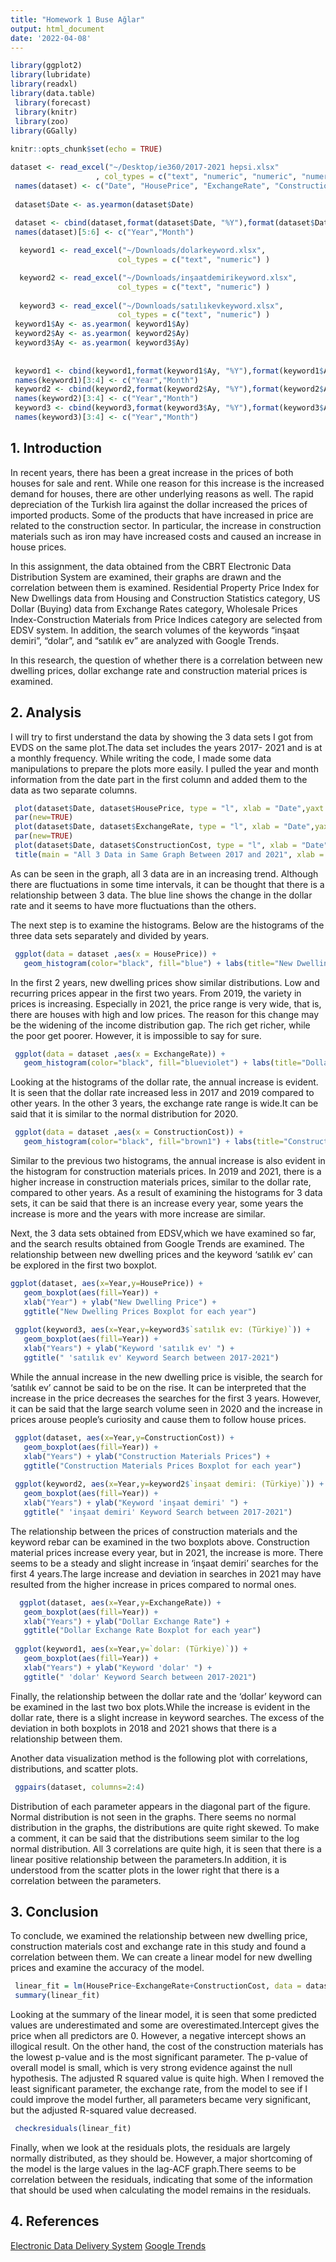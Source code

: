 ```yaml
---
title: "Homework 1 Buse Ağlar"
output: html_document
date: '2022-04-08'
---
```


```r
library(ggplot2)
library(lubridate)
library(readxl)
library(data.table)
 library(forecast)
 library(knitr)
 library(zoo)
library(GGally)
 
knitr::opts_chunk$set(echo = TRUE)
```



```r
dataset <- read_excel("~/Desktop/ie360/2017-2021 hepsi.xlsx"
                   , col_types = c("text", "numeric", "numeric", "numeric"))
 names(dataset) <- c("Date", "HousePrice", "ExchangeRate", "ConstructionCost")
 
 dataset$Date <- as.yearmon(dataset$Date)
 
 dataset <- cbind(dataset,format(dataset$Date, "%Y"),format(dataset$Date, "%m"))
 names(dataset)[5:6] <- c("Year","Month")

  keyword1 <- read_excel("~/Downloads/dolarkeyword.xlsx", 
                        col_types = c("text", "numeric") )

  keyword2 <- read_excel("~/Downloads/inşaatdemirikeyword.xlsx", 
                        col_types = c("text", "numeric") )
 
  keyword3 <- read_excel("~/Downloads/satılıkevkeyword.xlsx", 
                        col_types = c("text", "numeric") )
 keyword1$Ay <- as.yearmon( keyword1$Ay)
 keyword2$Ay <- as.yearmon( keyword2$Ay)
 keyword3$Ay <- as.yearmon( keyword3$Ay)
 
  
 keyword1 <- cbind(keyword1,format(keyword1$Ay, "%Y"),format(keyword1$Ay, "%m"))
 names(keyword1)[3:4] <- c("Year","Month")
 keyword2 <- cbind(keyword2,format(keyword2$Ay, "%Y"),format(keyword2$Ay, "%m"))
 names(keyword2)[3:4] <- c("Year","Month")
 keyword3 <- cbind(keyword3,format(keyword3$Ay, "%Y"),format(keyword3$Ay, "%m"))
 names(keyword3)[3:4] <- c("Year","Month")

```

## 1. Introduction 

In recent years, there has been a great increase in the prices of both houses for sale and rent. While one reason for this increase is the increased demand for houses, there are other underlying reasons as well. The rapid depreciation of the Turkish lira against the dollar increased the prices of imported products. Some of the products that have increased in price are related to the construction sector. In particular, the increase in construction materials such as iron may have increased costs and caused an increase in house prices. 

In this assignment, the data obtained from the CBRT Electronic Data Distribution System are examined, their graphs are drawn and the correlation between them is examined. Residential Property Price Index for New Dwellings data from Housing and Construction Statistics category, US Dollar (Buying) data from Exchange Rates category, Wholesale Prices Index-Construction Materials from Price Indices category are selected from EDSV system. In addition, the search volumes of the keywords "inşaat demiri", “dolar”, and “satılık ev” are analyzed with Google Trends.

In this research, the question of whether there is a correlation between new dwelling prices, dollar exchange rate and construction material prices is examined.


## 2. Analysis

I will try to first understand the data by showing the 3 data sets I got from EVDS on the same plot.The data set includes the years 2017- 2021 and is at a monthly frequency. While writing the code, I made some data manipulations to prepare the plots more easily. I pulled the year and month information from the date part in the first column and added them to the data as two separate columns. 

```r
 plot(dataset$Date, dataset$HousePrice, type = "l", xlab = "Date",yaxt = 'n', ann=FALSE,  col="red" )
 par(new=TRUE)
 plot(dataset$Date, dataset$ExchangeRate, type = "l", xlab = "Date",yaxt = 'n', ann=FALSE,  col="blue")
 par(new=TRUE)
 plot(dataset$Date, dataset$ConstructionCost, type = "l", xlab = "Date" ,yaxt = 'n', ann=FALSE, col="green ")
 title(main = "All 3 Data in Same Graph Between 2017 and 2021", xlab = "Date")

```

As can be seen in the graph, all 3 data are in an increasing trend. Although there are fluctuations in some time intervals, it can be thought that there is a relationship between 3 data. The blue line shows the change in the dollar rate and it seems to have more fluctuations than the others. 

The next step is to examine the histograms. Below are the histograms of the three data sets separately and divided by years.

```r
 ggplot(data = dataset ,aes(x = HousePrice)) +
   geom_histogram(color="black", fill="blue") + labs(title="New Dwelling Price Histogram for each year from 2017 to 2021", x= "New Dwelling Prices", y="Frequency")+ facet_wrap(facets=vars(Year), nrow=2) 
```

In the first 2 years, new dwelling prices show similar distributions. Low and recurring prices appear in the first two years. From 2019, the variety in prices is increasing. Especially in 2021, the price range is very wide, that is, there are houses with high and low prices. The reason for this change may be the widening of the income distribution gap. The rich get richer, while the poor get poorer. However, it is impossible to say for sure.

```r
 ggplot(data = dataset ,aes(x = ExchangeRate)) +
   geom_histogram(color="black", fill="blueviolet") + labs(title="Dollar Exchange Rate Histogram for each year from 2017 to 2021", x= "Dolar Exchange Rate", y="Frequency")+ facet_wrap(facets=vars(Year), nrow=2) 
```

Looking at the histograms of the dollar rate, the annual increase is evident. It is seen that the dollar rate increased less in 2017 and 2019 compared to other years. In the other 3 years, the exchange rate range is wide.It can be said that it is similar to the normal distribution for 2020. 


```r
 ggplot(data = dataset ,aes(x = ConstructionCost)) +
   geom_histogram(color="black", fill="brown1") + labs(title="Construction Materials Prices Histogram for each year from 2017 to 2021", x= "Price of Construction Materials", y="Frequency")+ facet_wrap(facets=vars(Year), nrow=2) 
```

Similar to the previous two histograms, the annual increase is also evident in the histogram for construction materials prices. In 2019 and 2021, there is a higher increase in construction materials prices, similar to the dollar rate, compared to other years. As a result of examining the histograms for 3 data sets, it can be said that there is an increase every year, some years the increase is more and the years with more increase are similar.

Next, the 3 data sets obtained from EDSV,which we have examined so far, and the search results obtained from Google Trends are examined. The relationship between new dwelling prices and the keyword 'satılık ev' can be explored in the first two boxplot.

```r
ggplot(dataset, aes(x=Year,y=HousePrice)) + 
   geom_boxplot(aes(fill=Year)) + 
   xlab("Year") + ylab("New Dwelling Price") + 
   ggtitle("New Dwelling Prices Boxplot for each year") 
 
 ggplot(keyword3, aes(x=Year,y=keyword3$`satılık ev: (Türkiye)`)) + 
   geom_boxplot(aes(fill=Year)) + 
   xlab("Years") + ylab("Keyword 'satılık ev' ") + 
   ggtitle(" 'satılık ev' Keyword Search between 2017-2021") 
```

While the annual increase in the new dwelling price is visible, the search for 'satılık ev' cannot be said to be on the rise. It can be interpreted that the increase in the price decreases the searches for the first 3 years. However, it can be said that the large search volume seen in 2020 and the increase in prices arouse people's curiosity and cause them to follow house prices.

```r
 ggplot(dataset, aes(x=Year,y=ConstructionCost)) + 
   geom_boxplot(aes(fill=Year)) + 
   xlab("Years") + ylab("Construction Materials Prices") + 
   ggtitle("Construction Materials Prices Boxplot for each year") 
 
 ggplot(keyword2, aes(x=Year,y=keyword2$`inşaat demiri: (Türkiye)`)) + 
   geom_boxplot(aes(fill=Year)) + 
   xlab("Years") + ylab("Keyword 'inşaat demiri' ") + 
   ggtitle(" 'inşaat demiri' Keyword Search between 2017-2021") 
```
  
The relationship between the prices of construction materials and the keyword rebar can be examined in the two boxplots above. Construction material prices increase every year, but in 2021, the increase is more. There seems to be a steady and slight increase in 'inşaat demiri' searches for the first 4 years.The large increase and deviation in searches in 2021 may have resulted from the higher increase in prices compared to normal ones. 
  
```r
  ggplot(dataset, aes(x=Year,y=ExchangeRate)) + 
   geom_boxplot(aes(fill=Year)) + 
   xlab("Years") + ylab("Dollar Exchange Rate") + 
   ggtitle("Dollar Exchange Rate Boxplot for each year") 
 
 ggplot(keyword1, aes(x=Year,y=`dolar: (Türkiye)`)) + 
   geom_boxplot(aes(fill=Year)) + 
   xlab("Years") + ylab("Keyword 'dolar' ") + 
   ggtitle(" 'dolar' Keyword Search between 2017-2021") 
``` 
 
Finally, the relationship between the dollar rate and the 'dollar' keyword can be examined in the last two box plots.While the increase is evident in the dollar rate, there is a slight increase in keyword searches. The excess of the deviation in both boxplots in 2018 and 2021 shows that there is a relationship between them.
 
 
 Another data visualization method is the following plot with correlations, distributions, and scatter plots.
 
```r
 ggpairs(dataset, columns=2:4)
```

Distribution of each parameter appears in the diagonal part of the figure. Normal distribution is not seen in the graphs. There seems no normal distribution in the graphs, the distributions are quite right skewed. To make a comment, it can be said that the distributions seem similar to the log normal distribution. All 3 correlations are quite high, it is seen that there is a linear positive relationship between the parameters.In addition, it is understood from the scatter plots in the lower right that there is a correlation between the parameters.



## 3. Conclusion

To conclude, we examined the relationship between new dwelling price, construction materials cost and exchange rate in this study and found a correlation between them. We can create a linear model for new dwelling prices and examine the accuracy of the model.

```r
 linear_fit = lm(HousePrice~ExchangeRate+ConstructionCost, data = dataset)
 summary(linear_fit)

```

Looking at the summary of the linear model, it is seen that some predicted values are underestimated and some are overestimated.Intercept gives the price when all predictors are 0. However, a negative intercept shows an illogical result. On the other hand, the cost of the construction materials has the lowest p-value and is the most significant parameter. The p-value of overall model is small, which is very strong evidence against the null hypothesis. The adjusted R squared value is quite high. When I removed the least significant parameter, the exchange rate, from the model to see if I could improve the model further, all parameters became very significant, but the adjusted R-squared value decreased.

```r
 checkresiduals(linear_fit)

```

Finally, when we look at the residuals plots, the residuals are largely normally distributed, as they should be. However, a major shortcoming of the model is the large values in the lag-ACF graph.There seems to be correlation between the residuals, indicating that some of the information that should be used when calculating the model remains in the residuals. 

## 4. References

[Electronic Data Delivery System](https://evds2.tcmb.gov.tr/)
[Google Trends](https://trends.google.com/trends/?geo=TR)

